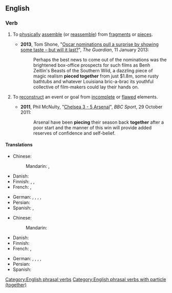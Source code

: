 ==English==

===Verb===
{{en-verb|*}}

# To [[physically]] [[assemble]] (or [[reassemble]]) from [[fragment]]s or [[piece]]s.
#: {{ux|en|The community '''pieced together''' a quilt using a square stitched in each household.}}
#: {{ux|en|It took years for the archeologist to '''piece together''' the fragments of the shattered vase.}}
#* '''2013''', Tom Shone, "[http://www.guardian.co.uk/film/filmblog/2013/jan/11/oscar-nominations-surprise-taste Oscar nominations pull a surprise by showing some taste – but will it last?]", ''The Guardian'', 11 January 2013:
#*: Perhaps the best news to come out of the nominations was the brightened box-office prospects for such films as Benh Zeitlin's Beasts of the Southern Wild, a dazzling piece of magic realism '''pieced together''' from just $1.8m, some rusty bathtubs and whatever Louisiana bric-a-brac its youthful collective of film-makers could lay their hands on.
# {{lb|en|figuratively}} To [[reconstruct]] an event or goal from [[incomplete]] or [[flawed]] elements.
#: {{ux|en|The detective painstakingly collected clues to '''piece together''' what happened that tragic night.}}
#* '''2011''', Phil McNulty, "[http://www.bbc.co.uk/sport/0/football/15413593 Chelsea 3 - 5 Arsenal]", ''BBC Sport'', 29 October 2011:
#*: Arsenal have been '''piecing''' their season back '''together''' after a poor start and the manner of this win will provide added reserves of confidence and self-belief.

====Translations====
{{trans-top|to physically assemble from fragments or pieces}}
* Chinese:
*: Mandarin: {{t+|cmn|拼湊|sc=Hani}}, {{t+|cmn|拼凑|tr=pīncòu|sc=Hani}}
* Danish: {{t-needed|da}}
* Finnish: {{t|fi|[[liittää]] [[yhteen]]}}, {{t+|fi|yhdistää}}, {{t+|fi|koota}}
* French: {{t+|fr|assembler}}, {{t+|fr|reconstituer}}
{{trans-mid}}
* German: {{t+|de|zusammenfügen}}, {{t+|de|zusammensetzen}}, {{t+|de|zusammenstellen}}, {{t+|de|zusammenbasteln}}, {{t+|de|zusammenstückeln}}
* Persian: {{t|fa|سر هم کردن|tr=sar-e ham kardan|sc=fa-Arab}}
* Spanish: {{t+|es|juntar}}, {{t+|es|montar}}
{{trans-bottom}}

{{trans-top|(''figuratively'') to reconstruct an event or goal from incomplete or flawed elements}}
* Chinese:
*: Mandarin: {{t-needed|cmn}}
* Danish: {{t-needed|da}}
* Finnish: {{t+|fi|selvittää}}
* French: {{t+|fr|reconstituer}}, {{t+|fr|réassembler}}
{{trans-mid}}
* German: {{t+|de|klittern}}, {{t|de|zusammenklittern}}, {{t+|de|zusammenstückeln}}, {{t+|de|rekonstruieren}}, {{t+|de|zusammensetzen}}
* Persian: {{t-needed|fa}}
* Spanish: {{t-needed|es}}
{{trans-bottom}}

[[Category:English phrasal verbs]]
[[Category:English phrasal verbs with particle (together)]]